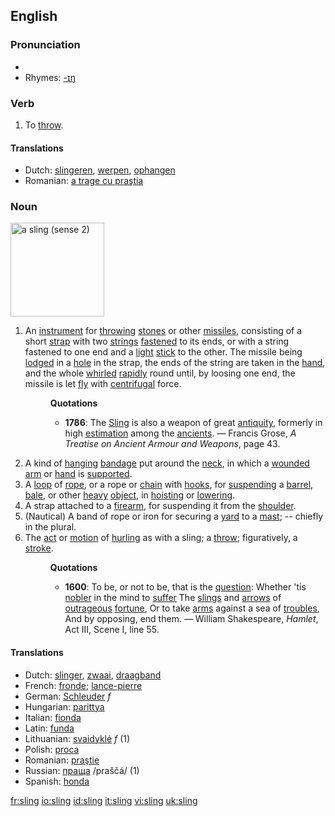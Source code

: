 ==English==

===Pronunciation===
*{{IPA|/'slɪɳ/}}
*Rhymes: [[Rhymes:English:-ɪŋ|-ɪŋ]]

===Verb===
{{en-verb|slings|slinging|slung}}
# To [[throw]].

====Translations====
*Dutch: [[slingeren]], [[werpen]], [[ophangen]]
*Romanian: [[a trage cu praştia]]

===Noun===
[[Image:Echarpe_droite.png|thumb|right|150px|a sling (sense 2)]]
{{en-noun}}
#{{cattag|Weapon}} An [[instrument]] for [[throw]]ing [[stone]]s or other [[missile]]s, consisting of a short [[strap]] with two [[string]]s [[fasten]]ed to its ends, or with a string fastened to one end and a [[light]] [[stick]] to the other. The missile being [[lodge]]d in a [[hole]] in the strap, the ends of the string are taken in the [[hand]], and the whole [[whirl]]ed [[rapidly]] round until, by loosing one end, the missile is let [[fly]] with [[centrifugal]] force.
#:'''Quotations'''
#:*'''1786''': The [[Sling]] is also a weapon of great [[antiquity]], formerly in high [[estimation]] among the [[ancient]]s. &mdash; Francis Grose, ''A Treatise on Ancient Armour and Weapons'', page 43.
#A kind of [[hang]]ing [[bandage]] put around the [[neck]], in which a [[wound]]ed [[arm]] or [[hand]] is [[support]]ed.
#A [[loop]] of [[rope]], or a rope or [[chain]] with [[hook]]s, for [[suspend]]ing a [[barrel]], [[bale]], or other [[heavy]] [[object]], in [[hoist]]ing or [[lower]]ing.
#A strap attached to a [[firearm]], for suspending it from the [[shoulder]].
#(Nautical) A band of rope or iron for securing a [[yard]] to a [[mast]]; -- chiefly in the plural.
# The [[act]] or [[motion]] of [[hurl]]ing as with a sling; a [[throw]]; figuratively, a [[stroke]].
#:'''Quotations'''
#:*'''1600''': To be, or not to be, that is the [[question]]: Whether 'tis [[noble]]r in the mind to [[suffer]] The [[sling]]s and [[arrow]]s of [[outrageous]] [[fortune]], Or to take [[arm]]s against a sea of [[trouble]]s, And by opposing, end them. &mdash; William Shakespeare, ''Hamlet'', Act III, Scene I, line 55.

====Translations====
*Dutch: [[slinger]], [[zwaai]], [[draagband]]
*French: [[fronde]]; [[lance-pierre]]
*German: [[Schleuder]] ''f''
*Hungarian: [[parittya]]
*Italian: [[fionda]]
*Latin: [[funda]]
*Lithuanian: [[svaidyklė]] ''f'' (1)
*Polish: [[proca]]
*Romanian: [[praştie]]
*Russian: [[праща]] /praščá/ {{m}} (1)
*Spanish: [[honda]]

[[fr:sling]]
[[io:sling]]
[[id:sling]]
[[it:sling]]
[[vi:sling]]
[[uk:sling]]